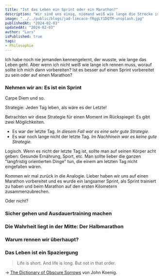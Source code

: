 ---
title: "Ist das Leben ein Sprint oder ein Marathon?"
description: "Wir sind uns einig, niemand weiß wie lange die Strecke ist. Aber auf welche Distanz sollte ich mich dann vorbereiten?"
image: "../../public/blogs/jad-limcaco-fRggLY1DQTM-unsplash.jpg"
publishedAt: "2024-02-03"
updatedAt: "2024-02-03"
author: "Lars"
isPublished: true
tags:
- Philosophie
---


Ich habe noch nie jemanden kennengelernt, der wusste, wie lange das Leben geht. 
Aber wenn ich nicht weiß wie lange ich rennen muss, worauf sollte ich mich dann vorbereiten?
Ist es besser auf einen Sprint vorbereitet zu sein oder auf einen Marathon?

### Nehmen wir an: Es ist ein Sprint

Carpe Diem und so.

Strategie: Jeden Tag leben, als wäre es der Letzte!

Betrachten wir diese Strategie für einen Moment im Rückspiegel:
Es gibt zwei Möglichkeiten.
- Es war der letzte Tag. _In diesem Fall war es eine sehr gute Strategie._
- Es war noch lange nicht der letzte Tag. _Im Nachhinein war es keine gute Strategie._

Logisch. Wenn es nicht der letzte Tag ist, sollte man auf seinen Körper acht geben: Gesunde Ernährung, Sport, etc.
Man sollte lieber die ganzen "langfristig orientierten Dinge" tun, die einem am letzten Tag nicht eingefallen wären.

Kommen wir mal zurück in die Analogie.
Lieber haben wir uns auf einen Marathon vorbereitet und es wurde ein langsamer Sprint, als Sprint trainiert zu haben und beim Marathon auf den ersten Kilometern zusammenzubrechen.

Oder nicht?

### Sicher gehen und Ausdauertraining machen

### Die Wahrheit liegt in der Mitte: Der Halbmarathon

### Warum rennen wir überhaupt?

### Das Leben ist ein Spaziergung



> Life is short. And life is long. But not in that order.

-> [The Dictionary of Obscure Sorrows](https://www.amazon.com/exec/obidos/ASIN/1501153641?tag=simonsayscom) von John Koenig.
